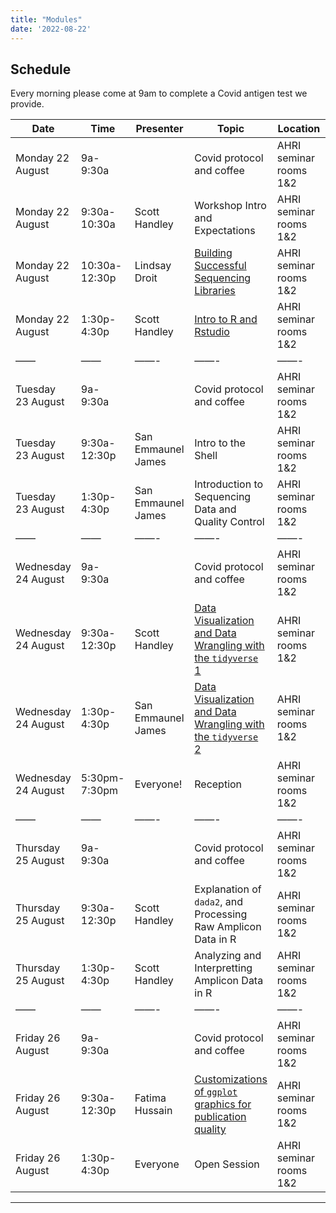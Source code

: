 ```yaml
---
title: "Modules"
date: '2022-08-22'
---
```

## Schedule 

Every morning please come at 9am to complete a Covid antigen test we provide.

| Date | Time|Presenter|Topic|Location|
| ------ | ------ | ------- | ------- | ------- |
| Monday 22 August  | 9a-9:30a |  | Covid protocol and coffee | AHRI seminar rooms 1&2 |
| Monday 22 August  | 9:30a-10:30a | Scott Handley | Workshop Intro and Expectations | AHRI seminar rooms 1&2 |
| Monday 22 August  | 10:30a-12:30p | Lindsay Droit | [Building Successful Sequencing Libraries](modules/building-successful-libraries) | AHRI seminar rooms 1&2 |
| Monday 22 August | 1:30p-4:30p | Scott Handley | [Intro to R and Rstudio](modules/intro-to-r)| AHRI seminar rooms 1&2 |
| ------ | ------ | ------- | ------- | ------- |
| Tuesday 23 August  | 9a-9:30a |  | Covid protocol and coffee | AHRI seminar rooms 1&2 |
| Tuesday 23 August  | 9:30a-12:30p | San Emmaunel James | Intro to the Shell  | AHRI seminar rooms 1&2 |
| Tuesday 23 August | 1:30p-4:30p | San Emmaunel James  | Introduction to Sequencing Data and Quality Control | AHRI seminar rooms 1&2 |
| ------ | ------ | ------- | ------- | ------- |
| Wednesday 24 August  | 9a-9:30a |  | Covid protocol and coffee | AHRI seminar rooms 1&2 |
| Wednesday 24 August  | 9:30a-12:30p | Scott Handley | [Data Visualization and Data Wrangling with the `tidyverse` 1](/modules/data-wrangling-module/) | AHRI seminar rooms 1&2 |
| Wednesday 24 August | 1:30p-4:30p | San Emmaunel James | [Data Visualization and Data Wrangling with the `tidyverse` 2](/modules/data-wrangling-module/) | AHRI seminar rooms 1&2 |
| Wednesday 24 August | 5:30pm-7:30pm | Everyone! | Reception | AHRI seminar rooms 1&2 |
| ------ | ------ | ------- | ------- | ------- |
| Thursday 25 August  | 9a-9:30a |  | Covid protocol and coffee | AHRI seminar rooms 1&2 |
| Thursday 25 August | 9:30a-12:30p | Scott Handley | Explanation of `dada2`, and Processing Raw Amplicon Data in R | AHRI seminar rooms 1&2 |
| Thursday 25 August  | 1:30p-4:30p | Scott Handley | Analyzing and Interpretting Amplicon Data in R | AHRI seminar rooms 1&2 |
| ------ | ------ | ------- | ------- | ------- |
| Friday 26 August  | 9a-9:30a |  | Covid protocol and coffee | AHRI seminar rooms 1&2 |
| Friday 26 August  | 9:30a-12:30p | Fatima Hussain | [Customizations of `ggplot` graphics for publication quality](/modules/figure-customization-module) | AHRI seminar rooms 1&2 |
| Friday 26 August  | 1:30p-4:30p | Everyone | Open Session  | AHRI seminar rooms 1&2 |


------
